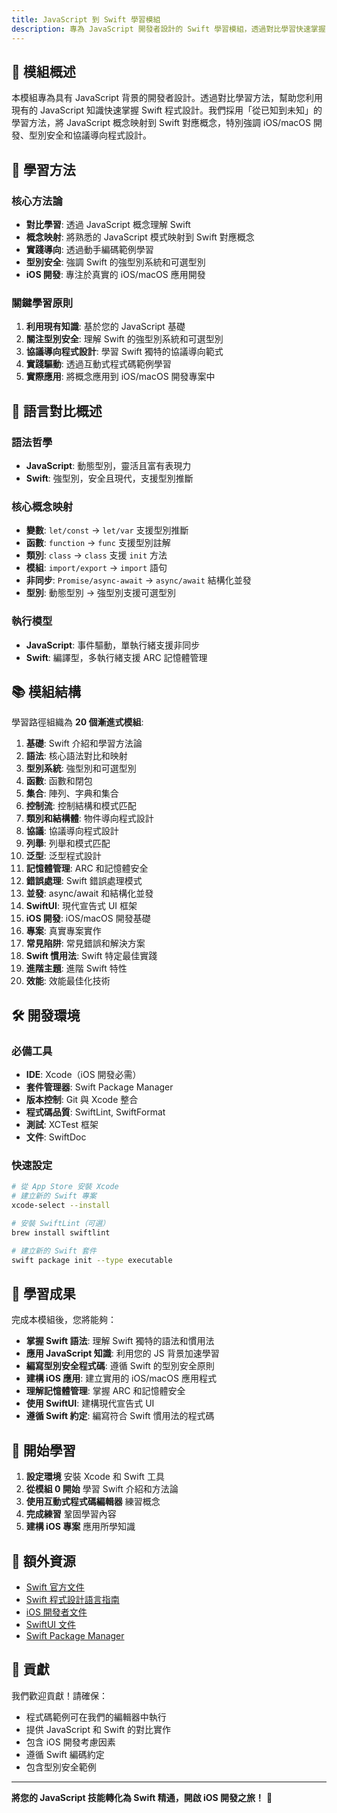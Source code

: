 ```yaml
---
title: JavaScript 到 Swift 學習模組
description: 專為 JavaScript 開發者設計的 Swift 學習模組，透過對比學習快速掌握 Swift 程式設計，重點關注 iOS/macOS 開發、型別安全和現代程式設計範式。
---
```


## 📖 模組概述

本模組專為具有 JavaScript 背景的開發者設計。透過對比學習方法，幫助您利用現有的 JavaScript 知識快速掌握 Swift 程式設計。我們採用「從已知到未知」的學習方法，將 JavaScript 概念映射到 Swift 對應概念，特別強調 iOS/macOS 開發、型別安全和協議導向程式設計。

## 🎯 學習方法

### 核心方法論
- **對比學習**: 透過 JavaScript 概念理解 Swift
- **概念映射**: 將熟悉的 JavaScript 模式映射到 Swift 對應概念
- **實踐導向**: 透過動手編碼範例學習
- **型別安全**: 強調 Swift 的強型別系統和可選型別
- **iOS 開發**: 專注於真實的 iOS/macOS 應用開發

### 關鍵學習原則
1. **利用現有知識**: 基於您的 JavaScript 基礎
2. **關注型別安全**: 理解 Swift 的強型別系統和可選型別
3. **協議導向程式設計**: 學習 Swift 獨特的協議導向範式
4. **實踐驅動**: 透過互動式程式碼範例學習
5. **實際應用**: 將概念應用到 iOS/macOS 開發專案中

## 🔄 語言對比概述

### 語法哲學
- **JavaScript**: 動態型別，靈活且富有表現力
- **Swift**: 強型別，安全且現代，支援型別推斷

### 核心概念映射
- **變數**: `let/const` → `let/var` 支援型別推斷
- **函數**: `function` → `func` 支援型別註解
- **類別**: `class` → `class` 支援 `init` 方法
- **模組**: `import/export` → `import` 語句
- **非同步**: `Promise/async-await` → `async/await` 結構化並發
- **型別**: 動態型別 → 強型別支援可選型別

### 執行模型
- **JavaScript**: 事件驅動，單執行緒支援非同步
- **Swift**: 編譯型，多執行緒支援 ARC 記憶體管理

## 📚 模組結構

學習路徑組織為 **20 個漸進式模組**:

1. **基礎**: Swift 介紹和學習方法論
2. **語法**: 核心語法對比和映射
3. **型別系統**: 強型別和可選型別
4. **函數**: 函數和閉包
5. **集合**: 陣列、字典和集合
6. **控制流**: 控制結構和模式匹配
7. **類別和結構體**: 物件導向程式設計
8. **協議**: 協議導向程式設計
9. **列舉**: 列舉和模式匹配
10. **泛型**: 泛型程式設計
11. **記憶體管理**: ARC 和記憶體安全
12. **錯誤處理**: Swift 錯誤處理模式
13. **並發**: async/await 和結構化並發
14. **SwiftUI**: 現代宣告式 UI 框架
15. **iOS 開發**: iOS/macOS 開發基礎
16. **專案**: 真實專案實作
17. **常見陷阱**: 常見錯誤和解決方案
18. **Swift 慣用法**: Swift 特定最佳實踐
19. **進階主題**: 進階 Swift 特性
20. **效能**: 效能最佳化技術

## 🛠️ 開發環境

### 必備工具
- **IDE**: Xcode（iOS 開發必需）
- **套件管理器**: Swift Package Manager
- **版本控制**: Git 與 Xcode 整合
- **程式碼品質**: SwiftLint, SwiftFormat
- **測試**: XCTest 框架
- **文件**: SwiftDoc

### 快速設定
```bash
# 從 App Store 安裝 Xcode
# 建立新的 Swift 專案
xcode-select --install

# 安裝 SwiftLint（可選）
brew install swiftlint

# 建立新的 Swift 套件
swift package init --type executable
```

## 🎯 學習成果

完成本模組後，您將能夠：

- **掌握 Swift 語法**: 理解 Swift 獨特的語法和慣用法
- **應用 JavaScript 知識**: 利用您的 JS 背景加速學習
- **編寫型別安全程式碼**: 遵循 Swift 的型別安全原則
- **建構 iOS 應用**: 建立實用的 iOS/macOS 應用程式
- **理解記憶體管理**: 掌握 ARC 和記憶體安全
- **使用 SwiftUI**: 建構現代宣告式 UI
- **遵循 Swift 約定**: 編寫符合 Swift 慣用法的程式碼

## 🚀 開始學習

1. **設定環境** 安裝 Xcode 和 Swift 工具
2. **從模組 0 開始** 學習 Swift 介紹和方法論
3. **使用互動式程式碼編輯器** 練習概念
4. **完成練習** 鞏固學習內容
5. **建構 iOS 專案** 應用所學知識

## 🔗 額外資源

- [Swift 官方文件](https://swift.org/documentation/)
- [Swift 程式設計語言指南](https://docs.swift.org/swift-book/)
- [iOS 開發者文件](https://developer.apple.com/ios/)
- [SwiftUI 文件](https://developer.apple.com/xcode/swiftui/)
- [Swift Package Manager](https://swift.org/package-manager/)

## 🤝 貢獻

我們歡迎貢獻！請確保：
- 程式碼範例可在我們的編輯器中執行
- 提供 JavaScript 和 Swift 的對比實作
- 包含 iOS 開發考慮因素
- 遵循 Swift 編碼約定
- 包含型別安全範例

---

**將您的 JavaScript 技能轉化為 Swift 精通，開啟 iOS 開發之旅！** 🍎 